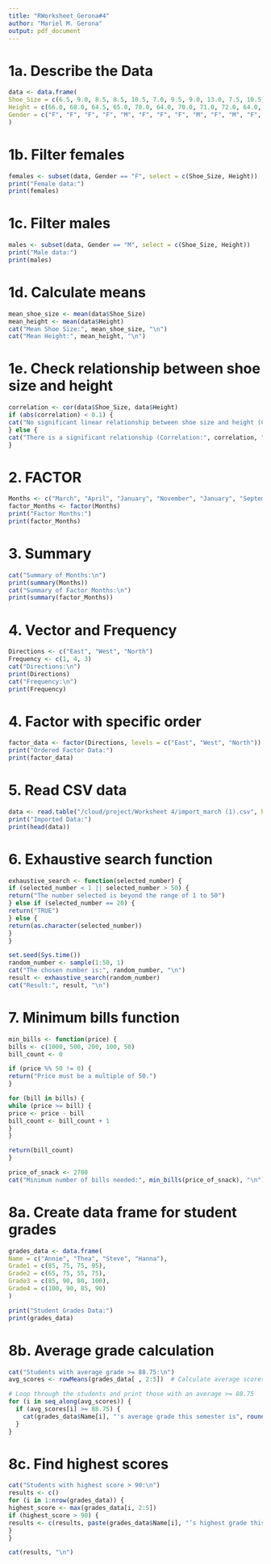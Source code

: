 ```yaml
---
title: "RWorksheet_Gerona#4"
author: "Mariel M. Gerona"
output: pdf_document
---
```


# 1a. Describe the Data
```r
data <- data.frame(
Shoe_Size = c(6.5, 9.0, 8.5, 8.5, 10.5, 7.0, 9.5, 9.0, 13.0, 7.5, 10.5, 8.5, 12.0, 10.5, 13.0, 11.5, 8.5, 5.0, 10.0, 6.5, 7.5, 8.5, 10.5, 8.5, 10.5, 11.0, 9.0, 13.0),
Height = c(66.0, 68.0, 64.5, 65.0, 70.0, 64.0, 70.0, 71.0, 72.0, 64.0, 74.75, 67.0, 71.0, 71.0, 77.0, 72.0, 59.0, 62.0, 72.0, 66.0, 64.0, 67.0, 73.0, 69.0, 72.0, 70.0, 69.0, 70.0),
Gender = c("F", "F", "F", "F", "M", "F", "F", "F", "M", "F", "M", "F", "M", "M", "M", "M", "F", "F", "M", "F", "F", "M", "M", "F", "M", "M", "M", "M")
)
```



# 1b. Filter females
```r
females <- subset(data, Gender == "F", select = c(Shoe_Size, Height))
print("Female data:")
print(females)
```



# 1c. Filter males
```r
males <- subset(data, Gender == "M", select = c(Shoe_Size, Height))
print("Male data:")
print(males)
```



# 1d. Calculate means
```r
mean_shoe_size <- mean(data$Shoe_Size)
mean_height <- mean(data$Height)
cat("Mean Shoe Size:", mean_shoe_size, "\n")
cat("Mean Height:", mean_height, "\n")
```



# 1e. Check relationship between shoe size and height
```r
correlation <- cor(data$Shoe_Size, data$Height)
if (abs(correlation) < 0.1) {
cat("No significant linear relationship between shoe size and height (Correlation:", correlation, ")\n")
} else {
cat("There is a significant relationship (Correlation:", correlation, ")\n")
}
```


# 2. FACTOR
```r
Months <- c("March", "April", "January", "November", "January", "September", "October", "September", "November", "August", "January", "November", "November", "February", "May", "August")
factor_Months <- factor(Months)
print("Factor Months:")
print(factor_Months)
```



# 3. Summary
```r
cat("Summary of Months:\n")
print(summary(Months))
cat("Summary of Factor Months:\n")
print(summary(factor_Months))
```



# 4. Vector and Frequency
```r
Directions <- c("East", "West", "North")
Frequency <- c(1, 4, 3)
cat("Directions:\n")
print(Directions)
cat("Frequency:\n")
print(Frequency)
```



# 4. Factor with specific order
```r
factor_data <- factor(Directions, levels = c("East", "West", "North"))
print("Ordered Factor Data:")
print(factor_data)

```


# 5. Read CSV data
```r
data <- read.table("/cloud/project/Worksheet 4/import_march (1).csv", header = TRUE, sep = ",", stringsAsFactors = FALSE)
print("Imported Data:")
print(head(data))
```



# 6. Exhaustive search function
```r

exhaustive_search <- function(selected_number) {
if (selected_number < 1 || selected_number > 50) {
return("The number selected is beyond the range of 1 to 50")
} else if (selected_number == 20) {
return("TRUE")
} else {
return(as.character(selected_number))
}
}

set.seed(Sys.time())
random_number <- sample(1:50, 1)
cat("The chosen number is:", random_number, "\n")
result <- exhaustive_search(random_number)
cat("Result:", result, "\n")

```


# 7. Minimum bills function
```r

min_bills <- function(price) {
bills <- c(1000, 500, 200, 100, 50)
bill_count <- 0

if (price %% 50 != 0) {
return("Price must be a multiple of 50.")
}

for (bill in bills) {
while (price >= bill) {
price <- price - bill
bill_count <- bill_count + 1
}
}

return(bill_count)
}

price_of_snack <- 2700
cat("Minimum number of bills needed:", min_bills(price_of_snack), "\n")

```


# 8a. Create data frame for student grades
```r
grades_data <- data.frame(
Name = c("Annie", "Thea", "Steve", "Hanna"),
Grade1 = c(85, 75, 75, 95),
Grade2 = c(65, 75, 55, 75),
Grade3 = c(85, 90, 80, 100),
Grade4 = c(100, 90, 85, 90)
)

print("Student Grades Data:")
print(grades_data)

```


# 8b. Average grade calculation
```r
cat("Students with average grade >= 88.75:\n")
avg_scores <- rowMeans(grades_data[ , 2:5])  # Calculate average scores for all students

# Loop through the students and print those with an average >= 88.75
for (i in seq_along(avg_scores)) {
  if (avg_scores[i] >= 88.75) {
    cat(grades_data$Name[i], "'s average grade this semester is", round(avg_scores[i], 2), "\n")
  }
}

```



# 8c. Find highest scores
```r
cat("Students with highest score > 90:\n")
results <- c()
for (i in 1:nrow(grades_data)) {
highest_score <- max(grades_data[i, 2:5])
if (highest_score > 90) {
results <- c(results, paste(grades_data$Name[i], "’s highest grade this semester is", highest_score))
}
}

cat(results, "\n")

```

